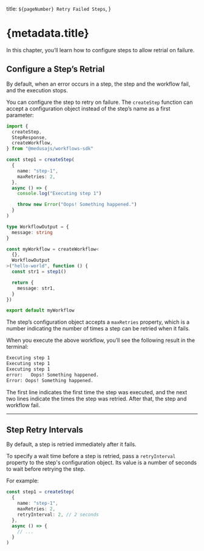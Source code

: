   title: `${pageNumber} Retry Failed Steps`,
}

# {metadata.title}

In this chapter, you’ll learn how to configure steps to allow retrial on failure.

## Configure a Step’s Retrial

By default, when an error occurs in a step, the step and the workflow fail, and the execution stops.

You can configure the step to retry on failure. The `createStep` function can accept a configuration object instead of the step’s name as a first parameter:

```ts title="src/workflows/hello-world.ts" highlights={[["10"]]} collapsibleLines="1-6" expandButtonLabel="Show Imports"
import { 
  createStep, 
  StepResponse, 
  createWorkflow,
} from "@medusajs/workflows-sdk"

const step1 = createStep(
  {
    name: "step-1",
    maxRetries: 2,
  },
  async () => {
    console.log("Executing step 1")

    throw new Error("Oops! Something happened.")
  }
)

type WorkflowOutput = {
  message: string
}

const myWorkflow = createWorkflow<
  {},
  WorkflowOutput
>("hello-world", function () {
  const str1 = step1()

  return {
    message: str1,
  }
})

export default myWorkflow
```

The step’s configuration object accepts a `maxRetries` property, which is a number indicating the number of times a step can be retried when it fails.

When you execute the above workflow, you’ll see the following result in the terminal:

```bash
Executing step 1
Executing step 1
Executing step 1
error:   Oops! Something happened.
Error: Oops! Something happened.
```

The first line indicates the first time the step was executed, and the next two lines indicate the times the step was retried. After that, the step and workflow fail.

---

## Step Retry Intervals

By default, a step is retried immediately after it fails.

To specify a wait time before a step is retried, pass a `retryInterval` property to the step's configuration object. Its value is a number of seconds to wait before retrying the step.

For example:

```ts title="src/workflows/hello-world.ts" highlights={[["5"]]}
const step1 = createStep(
  {
    name: "step-1",
    maxRetries: 2,
    retryInterval: 2, // 2 seconds
  },
  async () => {
    // ...
  }
)
```

